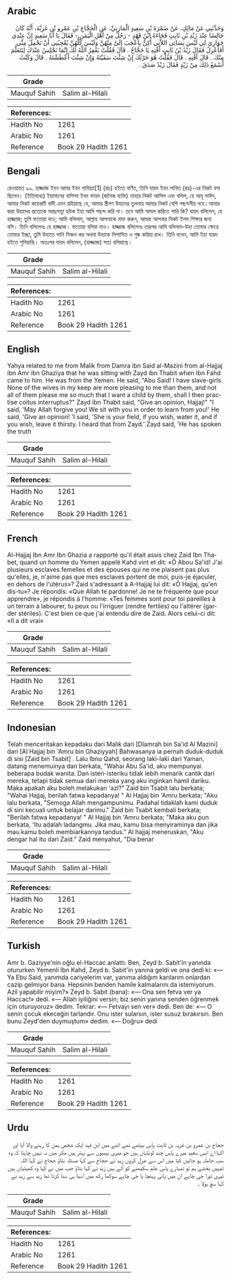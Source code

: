 ## Arabic


<div dir="rtl" lang="ar" style={{fontSize:'larger',backgroundColor:'#f8f9fa',padding:20}}>
وَحَدَّثَنِي عَنْ مَالِكٍ، عَنْ ضَمْرَةَ بْنِ سَعِيدٍ الْمَازِنِيِّ، عَنِ الْحَجَّاجِ بْنِ عَمْرِو بْنِ غَزِيَّةَ، أَنَّهُ كَانَ جَالِسًا عِنْدَ زَيْدِ بْنِ ثَابِتٍ فَجَاءَهُ ابْنُ قَهْدٍ - رَجُلٌ مِنْ أَهْلِ الْيَمَنِ - فَقَالَ يَا أَبَا سَعِيدٍ إِنَّ عِنْدِي جَوَارِيَ لِي لَيْسَ نِسَائِي اللاَّتِي أُكِنُّ بِأَعْجَبَ إِلَىَّ مِنْهُنَّ وَلَيْسَ كُلُّهُنَّ يُعْجِبُنِي أَنْ تَحْمِلَ مِنِّي أَفَأَعْزِلُ فَقَالَ زَيْدُ بْنُ ثَابِتٍ أَفْتِهِ يَا حَجَّاجُ ‏.‏ قَالَ فَقُلْتُ يَغْفِرُ اللَّهُ لَكَ إِنَّمَا نَجْلِسُ عِنْدَكَ لِنَتَعَلَّمَ مِنْكَ ‏.‏ قَالَ أَفْتِهِ ‏.‏ قَالَ فَقُلْتُ هُوَ حَرْثُكَ إِنْ شِئْتَ سَقَيْتَهُ وَإِنْ شِئْتَ أَعْطَشْتَهُ ‏.‏ قَالَ وَكُنْتُ أَسْمَعُ ذَلِكَ مِنْ زَيْدٍ فَقَالَ زَيْدٌ صَدَقَ ‏.‏
</div>
<div style={{backgroundColor:'#f8f9fa',padding:20, marginBottom: 10}}><table> <thead> <tr> <th>Grade</th> <th></th> </tr> </thead> <tbody> <tr><td>Mauquf Sahih</td><td>Salim al-Hilali</td></tr></tbody></table><table> <thead> <tr> <th>References:</th> <th></th> </tr> </thead> <tbody><tr><td>Hadith No</td><td>1261</td></tr><tr><td>Arabic No</td><td>1261</td></tr><tr><td>Reference</td><td>Book 29 Hadith 1261</td></tr></tbody></table></div>

## Bengali


<div dir="ltr" lang="bn" style={{fontSize:'larger',backgroundColor:'#f8f9fa',padding:20}}>
রেওয়ায়ত ৯৯. হাজ্জাজ ইবন আমর ইবন গাযিয়্যা[1] (রাঃ) হইতে বর্ণিত, তিনি যায়দ ইবন সাবিত (রাঃ)-এর নিকট বসা ছিলেন। (ইতিমধ্যে) ইয়ামানের বাসিন্দা ইবন ফাহদ (জনৈক ব্যক্তি) তাহার নিকট আসিল এবং বলিল, হে আবূ সাঈদ, আমার নিকট কয়েকটি বাদী এমন রহিয়াছে যে, আমার স্ত্রীগণ উহাদের তুলনায় আমার নিকট বেশি পছন্দনীয় নহে।আমার দ্বারা উহাদের প্রত্যেকে অন্তঃসত্ত্বা হউক ইহা আমি পছন্দ করি না। তবে আমি আযল করিতে পারি কি? যায়দ বলিলেন, হে হাজ্জাজ; তুমি ফতোয়া দাও; আমি বলিলাম, আল্লাহ আপনাকে মাফ করুন, আমরা আপনার নিকট ইলম শিক্ষার জন্য বসি। তিনি বলিলেনঃ হে হাজ্জাজ। ফতোয়া বলিয়া দাও। হাজ্জাজ বলিলেনঃ তারপর আমি বলিলাম-উহা তোমার ক্ষেত্রে তোমার ইচ্ছা, তুমি উহাতে পানি সিঞ্চন কর অথবা উহাকে পিপাসিত ও শুষ্ক করিয়া রাখ। তিনি বলেন, আমি ইহা যায়দ হইতে শুনিয়াছি। অতঃপর যায়দ বলিলেন, (হাজ্জাজ) সত্য বলিয়াছে।
</div>
<div style={{backgroundColor:'#f8f9fa',padding:20, marginBottom: 10}}><table> <thead> <tr> <th>Grade</th> <th></th> </tr> </thead> <tbody> <tr><td>Mauquf Sahih</td><td>Salim al-Hilali</td></tr></tbody></table><table> <thead> <tr> <th>References:</th> <th></th> </tr> </thead> <tbody><tr><td>Hadith No</td><td>1261</td></tr><tr><td>Arabic No</td><td>1261</td></tr><tr><td>Reference</td><td>Book 29 Hadith 1261</td></tr></tbody></table></div>

## English


<div dir="ltr" lang="en" style={{fontSize:'larger',backgroundColor:'#f8f9fa',padding:20}}>
Yahya related to me from Malik from Damra ibn Said al-Mazini from al-Hajjaj ibn Amr ibn Ghaziya that he was sitting with Zayd ibn Thabit when Ibn Fahd came to him. He was from the Yemen. He said, "Abu Said! I have slave-girls. None of the wives in my keep are more pleasing to me than them, and not all of them please me so much that I want a child by them, shall I then practise coitus interruptus?" Zayd ibn Thabit said, "Give an opinion, Hajjaj!" "I said, 'May Allah forgive you! We sit with you in order to learn from you!' He said, 'Give an opinion! 'I said, 'She is your field, if you wish, water it, and if you wish, leave it thirsty. I heard that from Zayd.' Zayd said, 'He has spoken the truth
</div>
<div style={{backgroundColor:'#f8f9fa',padding:20, marginBottom: 10}}><table> <thead> <tr> <th>Grade</th> <th></th> </tr> </thead> <tbody> <tr><td>Mauquf Sahih</td><td>Salim al-Hilali</td></tr></tbody></table><table> <thead> <tr> <th>References:</th> <th></th> </tr> </thead> <tbody><tr><td>Hadith No</td><td>1261</td></tr><tr><td>Arabic No</td><td>1261</td></tr><tr><td>Reference</td><td>Book 29 Hadith 1261</td></tr></tbody></table></div>

## French


<div dir="ltr" lang="fr" style={{fontSize:'larger',backgroundColor:'#f8f9fa',padding:20}}>
Al-Hajjaj Ibn Amr Ibn Ghazia a rapporté qu'il était assis chez Zaid Ibn Thabet, quand un homme du Yemen appelé Kahd vint et dit: «Ô Abou Sa'id! J'ai plusieurs esclaves femelles et des épouses qui ne me plaisent pas plus qu'elles, je, n'aime pas que mes esclaves portent de moi, puis-je éjaculer, en dehors de l'utérus»? Zaid s'adressant à A-Hajjaj lui dit: «Ô Hajjaj, qu'en dis-tu»? Je répondis: «Que Allah te pardonne! Je ne te fréquente que pour apprendre», je répondis à l'homme: «Tes femmes sont pour toi pareilles à un terrain à labourer, tu peux ou l'irriguer (rendre fertiles) ou l'altérer (garder stériles). C'est bien ce que j'ai entendu dire de Zaid. Alors celui-ci dit: «II a dit vrai»
</div>
<div style={{backgroundColor:'#f8f9fa',padding:20, marginBottom: 10}}><table> <thead> <tr> <th>Grade</th> <th></th> </tr> </thead> <tbody> <tr><td>Mauquf Sahih</td><td>Salim al-Hilali</td></tr></tbody></table><table> <thead> <tr> <th>References:</th> <th></th> </tr> </thead> <tbody><tr><td>Hadith No</td><td>1261</td></tr><tr><td>Arabic No</td><td>1261</td></tr><tr><td>Reference</td><td>Book 29 Hadith 1261</td></tr></tbody></table></div>

## Indonesian


<div dir="ltr" lang="id" style={{fontSize:'larger',backgroundColor:'#f8f9fa',padding:20}}>
Telah menceritakan kepadaku dari Malik dari [Dlamrah bin Sa'id Al Mazini] dari [Al Hajjaj bin 'Amru bin Ghaziyyah] Bahwasanya ia pernah duduk-duduk di sisi [Zaid bin Tsabit] . Lalu Ibnu Qahd, seorang laki-laki dari Yaman, datang menemuinya dan berkata, "Wahai Abu Sa'id, aku mempunyai beberapa budak wanita. Dan isteri-isteriku tidak lebih menarik cantik dari mereka, tetapi tidak semua dari mereka yang aku inginkan hamil dariku. Maka apakah aku boleh melakukan 'azl?" Zaid bin Tsabit lalu berkata; "Wahai Hajjaj, berilah fatwa kepadanya! " Al Hajjaj bin 'Amru berkata; "Aku lalu berkata, "Semoga Allah mengampunimu. Padahal tidaklah kami duduk di sini kecuali untuk belajar darimu." Zaid bin Tsabit kembali berkata; "Berilah fatwa kepadanya! " Al Hajjaj bin 'Amru berkata; "Maka aku pun berkata, 'Itu adalah ladangmu. Jika mau, kamu bisa menyiraminya dan jika mau kamu boleh membiarkannya tandus." Al hajjaj meneruskan, "Aku dengar hal itu dari Zaid." Zaid menyahut, "Dia benar
</div>
<div style={{backgroundColor:'#f8f9fa',padding:20, marginBottom: 10}}><table> <thead> <tr> <th>Grade</th> <th></th> </tr> </thead> <tbody> <tr><td>Mauquf Sahih</td><td>Salim al-Hilali</td></tr></tbody></table><table> <thead> <tr> <th>References:</th> <th></th> </tr> </thead> <tbody><tr><td>Hadith No</td><td>1261</td></tr><tr><td>Arabic No</td><td>1261</td></tr><tr><td>Reference</td><td>Book 29 Hadith 1261</td></tr></tbody></table></div>

## Turkish


<div dir="ltr" lang="tr" style={{fontSize:'larger',backgroundColor:'#f8f9fa',padding:20}}>
Amr b. Gaziyye'nin oğlu el-Haccac anlattı: Ben, Zeyd b. Sabit'in yanında otururken Yemenli îbn Kahd, Zeyd b. Sabit'in yanı­na geldi ve ona dedi ki: «— Ya Ebu Said, yanımda cariyelerim var, yanıma aldığım ka­rılarım onlardan cazip gelmiyor bana. Hepsinin benden hamile kalmalarını da istemiyorum. Azil yapabilir miyim?» Zeyd b. Sabit (bana): «— Ona sen fetva ver ya Haccac!» dedi. «— Allah iyiliğini versin; biz senin yanına senden öğrenmek için oturuyoruz» dedim. Tekrar: «— Fetvayı sen ver» dedi. Ben de: «— O senin çocuk ekeceğin tarlandır. Onu ister sularsın, ister susuz bırakırsın. Ben bunu Zeyd'den duymuştum» dedim. «— Doğru» dedi
</div>
<div style={{backgroundColor:'#f8f9fa',padding:20, marginBottom: 10}}><table> <thead> <tr> <th>Grade</th> <th></th> </tr> </thead> <tbody> <tr><td>Mauquf Sahih</td><td>Salim al-Hilali</td></tr></tbody></table><table> <thead> <tr> <th>References:</th> <th></th> </tr> </thead> <tbody><tr><td>Hadith No</td><td>1261</td></tr><tr><td>Arabic No</td><td>1261</td></tr><tr><td>Reference</td><td>Book 29 Hadith 1261</td></tr></tbody></table></div>

## Urdu


<div dir="rtl" lang="ur" style={{fontSize:'larger',backgroundColor:'#f8f9fa',padding:20}}>
حجاج بن عمرو بن غزیہ بن ثابت پاس بیٹھے تھے اتنے میں ابن فہد ایک شخص یمن کا رہنے والا آیا اور اکہا اے ابس سعید میرے پاس چند لونڈیاں ہیں جو میری بیبیوں سے بہتر ہیں مکر میں نہ نہیں چاہتا کہ وہ سب حاملہ ہو جائیں کیا میں اس سے عزل کروں زید نے حجاج سے کہا مسئلہ بتاؤ حجاج نے کہا اللہ تمہیں بخشے ہم تو تمہارے پاس علم سکیھنے کو آتے ہیں زید نے کہا بتاؤ جب میں نے کہا وہ کھیتیاں ہیں تیری تیرا جی چاہے ان میں پانی پہنچا یا جی چاہے سوکھا رکھ میں اسیا ہی سنا کرتا تھا زید سے زید نے کہا سچ بولا ۔
</div>
<div style={{backgroundColor:'#f8f9fa',padding:20, marginBottom: 10}}><table> <thead> <tr> <th>Grade</th> <th></th> </tr> </thead> <tbody> <tr><td>Mauquf Sahih</td><td>Salim al-Hilali</td></tr></tbody></table><table> <thead> <tr> <th>References:</th> <th></th> </tr> </thead> <tbody><tr><td>Hadith No</td><td>1261</td></tr><tr><td>Arabic No</td><td>1261</td></tr><tr><td>Reference</td><td>Book 29 Hadith 1261</td></tr></tbody></table></div>